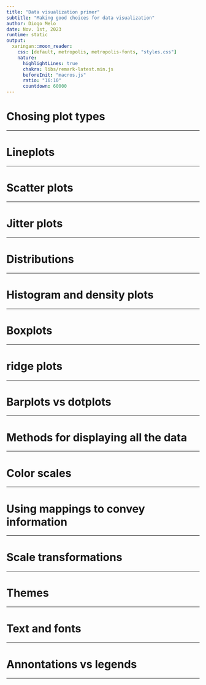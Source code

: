 ```yaml
---
title: "Data visualization primer"
subtitle: "Making good choices for data visualization" 
author: Diogo Melo
date: Nov. 1st, 2023
runtime: static
output:
  xaringan::moon_reader:
    css: [default, metropolis, metropolis-fonts, "styles.css"]
    nature:
      highlightLines: true
      chakra: libs/remark-latest.min.js
      beforeInit: "macros.js"
      ratio: "16:10"
      countdown: 60000
---
```


# Chosing plot types

---

# Lineplots

---

# Scatter plots

---

# Jitter plots

---

# Distributions

---

# Histogram and density plots

---

# Boxplots

---

# ridge plots

---

# Barplots vs dotplots

---

# Methods for displaying all the data

---

# Color scales

---

# Using mappings to convey information

---

# Scale transformations

---

# Themes

---

# Text and fonts

---

# Annontations vs legends

---
